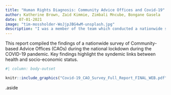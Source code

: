 ```yaml
---
title: "Human Rights Diagnosis: Community Advice Offices and Covid-19"
author: Katherine Brown, Zaid Kimmie, Zimbali Mncube, Bongane Gasela
date: 07-01-2021
image: "tim-mossholder-WoJjpJBG4wM-unsplash.jpg"
description: "I was a member of the team which conducted a nationwide survey of Community-based Advice Offices (CAOs) during the national lockdown during the Covid-19 pandemic, which culminated in this report."
---
```


This report compiled the findings of a nationwide survey of Community-based Advice Offices (CAOs) during the national lockdown during the COVID-19 pandemic. Key findings highlight the syndemic links between health and socio-economic status. 



```r
#| column: body-outset

knitr::include_graphics("Covid-19_CAO_Survey_Full_Report_FINAL_WEB.pdf")
```


{.aside}
  

